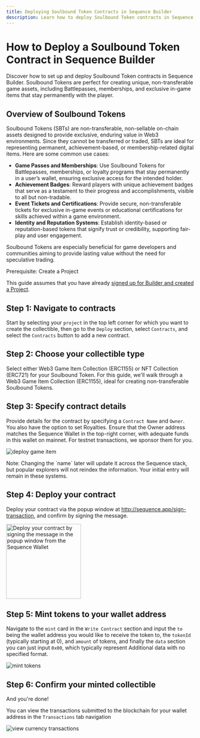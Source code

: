 ```yaml
---
title: Deploying Soulbound Token Contracts in Sequence Builder
description: Learn how to deploy Soulbound Token contracts in Sequence Builder for non-transferable, exclusive game assets. This guide covers setup, key steps, and best practices for deploying non-tradable NFTs.
---
```



# How to Deploy a Soulbound Token Contract in Sequence Builder

Discover how to set up and deploy Soulbound Token contracts in Sequence Builder. Soulbound Tokens are perfect for creating unique, non-transferable game assets, including Battlepasses, memberships, and exclusive in-game items that stay permanently with the player.

## Overview of Soulbound Tokens

Soulbound Tokens (SBTs) are non-transferable, non-sellable on-chain assets designed to provide exclusive, enduring value in Web3 environments. Since they cannot be transferred or traded, SBTs are ideal for representing permanent, achievement-based, or membership-related digital items. Here are some common use cases:

- **Game Passes and Memberships**: Use Soulbound Tokens for Battlepasses, memberships, or loyalty programs that stay permanently in a user’s wallet, ensuring exclusive access for the intended holder.
- **Achievement Badges**: Reward players with unique achievement badges that serve as a testament to their progress and accomplishments, visible to all but non-tradable.
- **Event Tickets and Certifications**: Provide secure, non-transferable tickets for exclusive in-game events or educational certifications for skills achieved within a game environment.
- **Identity and Reputation Systems**: Establish identity-based or reputation-based tokens that signify trust or credibility, supporting fair-play and user engagement.

Soulbound Tokens are especially beneficial for game developers and communities aiming to provide lasting value without the need for speculative trading.

<Callout type="warning">
Prerequisite: Create a Project

This guide assumes that you have already [signed up for Builder and created a Project](/solutions/builder/getting-started).

</Callout>

## Step 1: Navigate to contracts

Start by selecting your `project` in the top left corner for which you want to create the collectible, then go to the `Deploy` section, select `Contracts`, and select the `Contracts` button to add a new contract.

## Step 2: Choose your collectible type

Select either Web3 Game Item Collection (ERC1155) or NFT Collection (ERC721) for your Soulbound Token. For this guide, we'll walk through a Web3 Game Item Collection (ERC1155), ideal for creating non-transferable Soulbound Tokens.

## Step 3: Specify contract details

Provide details for the contract by specifying a `Contract Name` and `Owner`. You also have the option to set Royalties. Ensure that the Owner address matches the Sequence Wallet in the top-right corner, with adequate funds in this wallet on mainnet. For testnet transactions, we sponsor them for you.

![deploy game item](/img/collectibles/deploy_game_item.png)

<Callout type="danger">
Note:
Changing the `name` later will update it across the Sequence stack, but popular explorers will not reindex the information. Your initial entry will remain in these systems.
</Callout>

## Step 4: Deploy your contract

Deploy your contract via the popup window at http://sequence.app/sign-transaction, and confirm by signing the message.

<img src="/img/collectibles/sign_deploy_transaction.png" width="200" alt="Deploy your contract by signing the message in the popup window from the Sequence Wallet"/>

## Step 5: Mint tokens to your wallet address

Navigate to the `mint` card in the `Write Contract` section and input the `to` being the wallet address you would like to receive the token to, the `tokenId` (typically starting at 0), and `amount` of tokens, and finally the `data` section you can just input `0x00`, which typically represent Additional data with no specified format.

![mint tokens](/img/collectibles/mint_game_item.png)

## Step 6: Confirm your minted collectible

And you're done!

You can view the transactions submitted to the blockchain for your wallet address in the `Transactions` tab navigation

![view currency transactions](/img/collectibles/transactions_game_items.png)
